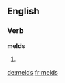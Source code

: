 ==English==

===Verb===
'''melds'''

# {{third-person singular of|[[meld]]}}

[[de:melds]]
[[fr:melds]]